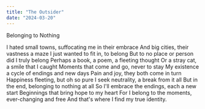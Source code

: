 ```yaml
---
title: "The Outsider"
date: "2024-03-20"
---
```


Belonging to Nothing

I hated small towns, suffocating me in their embrace
And big cities, their vastness a maze
I just wanted to fit in, to belong
But to no place or person did I truly belong
Perhaps a book, a poem, a fleeting thought
Or a stray cat, a smile that I caught
Moments that come and go, never to stay
My existence a cycle of endings and new days
Pain and joy, they both come in turn
Happiness fleeting, but oh so pure
I seek neutrality, a break from it all
But in the end, belonging to nothing at all
So I'll embrace the endings, each a new start
Beginnings that bring hope to my heart
For I belong to the moments, ever-changing and free
And that's where I find my true identity. 
